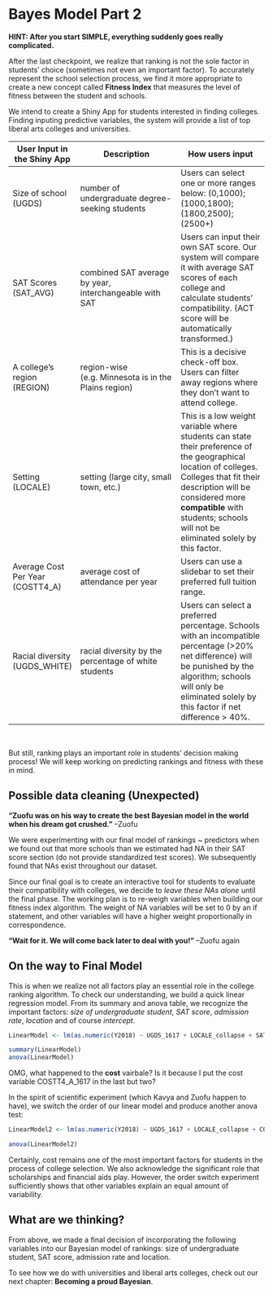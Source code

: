 # Bayes Model Part 2

**HINT: After you start SIMPLE, everything suddenly goes really complicated.**

After the last checkpoint, we realize that ranking is not the sole factor in students' choice (sometimes not even an important factor). To accurately represent the school selection process, we find it more appropriate to create a new concept called **Fitness Index** that measures the level of fitness between the student and schools.

We intend to create a Shiny App for students interested in finding colleges. Finding inputing predictive variables, the system will provide a list of top liberal arts colleges and universities.

User Input in the Shiny App       | Description                                             | How users input
----------------------------------| --------------------------------------------------------|--------------------------------------------------
Size of school (UGDS)             | number of undergraduate degree-seeking students         | Users can select one or more ranges below: (0,1000); (1000,1800); (1800,2500); (2500+)
SAT Scores (SAT_AVG)              | combined SAT average by year, interchangeable with SAT  | Users can input their own SAT score. Our system will compare it with average SAT scores of each college and calculate students' compatibility. (ACT score will be automatically transformed.)
A college's region (REGION)       | region-wise (e.g. Minnesota is in the Plains region)    | This is a decisive check-off box. Users can filter away regions where they don't want to attend college.
Setting (LOCALE)                  | setting (large city, small town, etc.)                  | This is a low weight variable where students can state their preference of the geographical location of colleges. Colleges that fit their description will be considered more **compatible** with students; schools will not be eliminated solely by this factor.
Average Cost Per Year (COSTT4_A)  | average cost of attendance per year                     | Users can use a slidebar to set their preferred full tuition range.
Racial diversity (UGDS_WHITE)     | racial diversity by the percentage of white students    | Users can select a preferred percentage. Schools with an incompatible percentage (>20% net difference) will be punished by the algorithm; schools will only be eliminated solely by this factor if net difference > 40%.

&nbsp;

But still, ranking plays an important role in students' decision making process! We will keep working on predicting rankings and fitness with these in mind.

## Possible data cleaning (Unexpected)

**"Zuofu was on his way to create the best Bayesian model in the world when his dream got crushed."** 
--Zuofu

We were experimenting with our final model of rankings ~ predictors when we found out that more schools than we estimated had NA in their SAT score section (do not provide standardized test scores). We subsequently found that NAs exist throughout our dataset. 

Since our final goal is to create an interactive tool for students to evaluate their compatibility with colleges, we decide to *leave these NAs alone* until the final phase. The working plan is to re-weigh variables when building our fitness index algorithm. The weight of NA variables will be set to $0$ by an if statement, and other variables will have a higher weight proportionally in correspondence.

**"Wait for it. We will come back later to deal with you!"** --Zuofu again

## On the way to Final Model

This is when we realize not all factors play an essential role in the college ranking algorithm. To check our understanding, we build a quick linear regression model. From its summary and anova table, we recognize the important factors: *size of undergraduate student*, *SAT score*, *admission rate*, *location* and of course *intercept*.

```r
LinearModel <- lm(as.numeric(Y2018) ~ UGDS_1617 + LOCALE_collapse + SAT_AVG_1617 + ADM_RATE_1617 + COSTT4_A_1617 + UGDS_WHITE_1617, fullUniversity)
```

```r
summary(LinearModel)
anova(LinearModel)
```

OMG, what happened to the **cost** vairbale? Is it because I put the cost variable COSTT4_A_1617 in the last but two?

In the spirit of scientific experiment (which Kavya and Zuofu happen to have), we switch the order of our linear model and produce another anova test:

```r
LinearModel2 <- lm(as.numeric(Y2018) ~ UGDS_1617 + LOCALE_collapse + COSTT4_A_1617 + SAT_AVG_1617 + ADM_RATE_1617 + UGDS_WHITE_1617, fullUniversity)
```

```r
anova(LinearModel2)
```

Certainly, cost remains one of the most important factors for students in the process of college selection. We also acknowledge the significant role that scholarships and financial aids play. However, the order switch experiment sufficiently shows that other variables explain an equal amount of variability.

## What are we thinking?

From above, we made a final decision of incorporating the following variables into our Bayesian model of rankings: size of undergraduate student, SAT score, admission rate and location.

To see how we do with universities and liberal arts colleges, check out our next chapter: **Becoming a proud Bayesian**.


